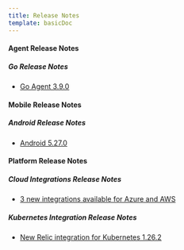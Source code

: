 ```yaml
---
title: Release Notes
template: basicDoc
---
```




#### Agent Release Notes



##### Go Release Notes

* [Go Agent 3.9.0](/docs/release-notes/agent-release-notes/go-release-notes/go-agent-390)

#### Mobile Release Notes



##### Android Release Notes

* [Android 5.27.0](/docs/release-notes/mobile-release-notes/android-release-notes/android-5270)

#### Platform Release Notes



##### Cloud Integrations Release Notes

* [3 new integrations available for Azure and AWS](/docs/release-notes/platform-release-notes/cloud-integrations-release-notes/3-new-integrations-available-azure-aws)

##### Kubernetes Integration Release Notes

* [New Relic integration for Kubernetes 1.26.2](/docs/release-notes/platform-release-notes/kubernetes-integration-release-notes/new-relic-integration-kubernetes-1262)